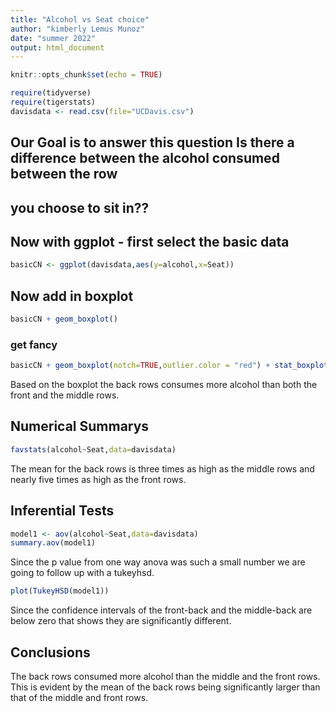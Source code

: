```yaml
---
title: "Alcohol vs Seat choice"
author: "kimberly Lemus Munoz"
date: "summer 2022"
output: html_document
---
```


```r
knitr::opts_chunk$set(echo = TRUE)
```

```r
require(tidyverse)
require(tigerstats)
davisdata <- read.csv(file="UCDavis.csv")
```
## Our Goal is to answer this question Is there a difference between the alcohol consumed between the row
## you choose to sit in??

## Now with ggplot - first select the basic data

```r
basicCN <- ggplot(davisdata,aes(y=alcohol,x=Seat))
```
## Now add in boxplot

```r
basicCN + geom_boxplot()
```
  
  
### get fancy  

```r
basicCN + geom_boxplot(notch=TRUE,outlier.color = "red") + stat_boxplot(geom ='errorbar') + labs(title="Fancy notch boxplot \n with 2 lines")
```

Based on the boxplot the back rows consumes more alcohol than both the front and the middle rows.


## Numerical Summarys 
```r
favstats(alcohol~Seat,data=davisdata)
```
The mean for the back rows is three times as high as the middle rows and nearly five times as high as the front rows.


## Inferential Tests

```r
model1 <- aov(alcohol~Seat,data=davisdata)
summary.aov(model1)
```
 Since the p value from one way anova was such a small number we are going to follow up with a tukeyhsd.

```r
plot(TukeyHSD(model1))
```

Since the confidence intervals of the front-back and the middle-back are below zero that shows they are significantly different.





## Conclusions
The back rows consumed more alcohol than the middle and the front rows. This is evident by the mean of the back rows being significantly larger than that of the middle and front rows.


